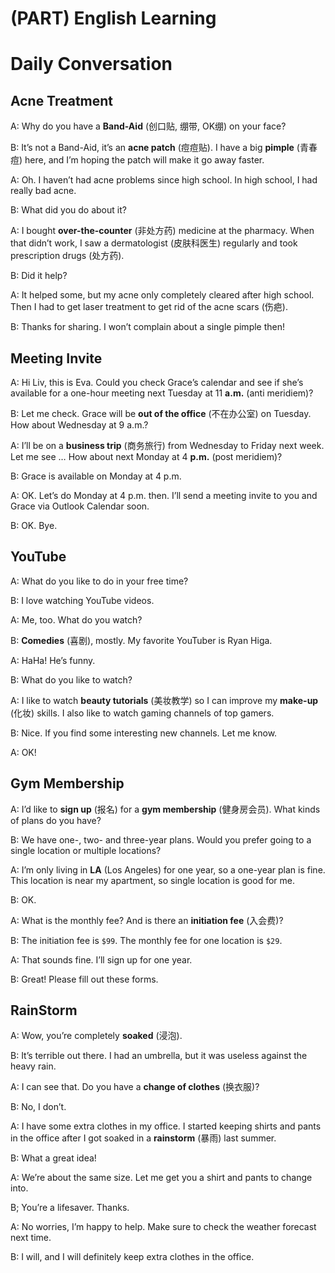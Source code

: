 # (PART) English Learning {-}

# Daily Conversation

## Acne Treatment 

A: Why do you have a **Band-Aid** (创口贴, 绷带, OK绷) on your face?

B: It's not a Band-Aid, it's an **acne patch** (痘痘贴). I have a big **pimple** (青春痘) here, and I'm hoping the patch will make it go away faster.

A: Oh. I haven't had acne problems since high school. In high school, I had really bad acne.

B: What did you do about it?

A: I bought **over-the-counter** (非处方药) medicine at the pharmacy. When that didn't work, I saw a dermatologist (皮肤科医生) regularly and took prescription drugs (处方药).

B: Did it help?

A: It helped some, but my acne only completely cleared after high school. Then I had to get laser treatment to get rid of the acne scars (伤疤).

B: Thanks for sharing. I won't complain about a single pimple then!

## Meeting Invite

A: Hi Liv, this is Eva. Could you check Grace's calendar and see if she's available for a one-hour meeting next Tuesday at 11 **a.m.** (anti meridiem)?

B: Let me check. Grace will be **out of the office** (不在办公室) on Tuesday. How about Wednesday at 9 a.m.?

A: I'll be on a **business trip** (商务旅行) from Wednesday to Friday next week. Let me see ... How about next Monday at 4 **p.m.** (post meridiem)?

B: Grace is available on Monday at 4 p.m.

A: OK. Let's do Monday at 4 p.m. then. I'll send a meeting invite to you and Grace via Outlook Calendar soon.

B: OK. Bye.

## YouTube

A: What do you like to do in your free time?

B: I love watching YouTube videos.

A: Me, too. What do you watch?

B: **Comedies** (喜剧), mostly. My favorite YouTuber is Ryan Higa.

A: HaHa! He's funny.

B: What do you like to watch?

A: I like to watch **beauty tutorials** (美妆教学) so I can improve my **make-up** (化妆) skills. I also like to watch gaming channels of top gamers.

B: Nice. If you find some interesting new channels. Let me know.

A: OK!

## Gym Membership

A: I'd like to **sign up** (报名) for a **gym membership** (健身房会员). What kinds of plans do you have?

B: We have one-, two- and three-year plans. Would you prefer going to a single location or multiple locations?

A: I'm only living in **LA** (Los Angeles) for one year, so a one-year plan is fine. This location is near my apartment, so single location is good for me.

B: OK.

A: What is the monthly fee? And is there an **initiation fee** (入会费)?

B: The initiation fee is `$99`. The monthly fee for one location is `$29`.

A: That sounds fine. I'll sign up for one year.

B: Great! Please fill out these forms.

## RainStorm

A: Wow, you're completely **soaked** (浸泡).

B: It's terrible out there. I had an umbrella, but it was useless against the heavy rain.

A: I can see that. Do you have a **change of clothes** (换衣服)?

B: No, I don't.

A: I have some extra clothes in my office. I started keeping shirts and pants in the office after I got soaked in a **rainstorm** (暴雨) last summer.

B: What a great idea!

A: We're about the same size. Let me get you a shirt and pants to change into.

B; You're a lifesaver. Thanks.

A: No worries, I'm happy to help. Make sure to check the weather forecast next time.

B: I will, and I will definitely keep extra clothes in the office.
